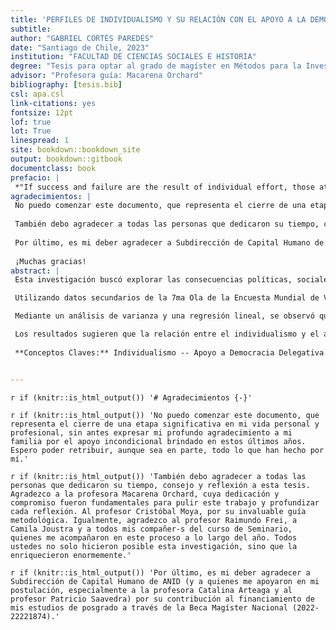```yaml
---
title: 'PERFILES DE INDIVIDUALISMO Y SU RELACIÓN CON EL APOYO A LA DEMOCRACIA DELEGATIVA EN LA SOCIEDAD CHILENA'
subtitle:
author: "GABRIEL CORTÉS PAREDES"
date: "Santiago de Chile, 2023"
institution: "FACULTAD DE CIENCIAS SOCIALES E HISTORIA"
degree: "Tesis para optar al grado de magíster en Métodos para la Investigación Social"
advisor: "Profesora guía: Macarena Orchard"
bibliography: [tesis.bib]
csl: apa.csl
link-citations: yes
fontsize: 12pt
lof: true
lot: True
linespread: 1
site: bookdown::bookdown_site
output: bookdown::gitbook
documentclass: book
prefacio: |
 *"If success and failure are the result of individual effort, those at the top can hardly be blamed -- unless, of course, they are politician"* (Bellah et al, 1996,   p.xv)
agradecimientos: |
 No puedo comenzar este documento, que representa el cierre de una etapa significativa en mi vida personal y profesional, sin antes expresar mi profundo agradecimiento a mi familia por el apoyo incondicional brindado en estos últimos años. Espero poder retribuir, aunque sea en parte, todo lo que han hecho por mí.
 
 También debo agradecer a todas las personas que dedicaron su tiempo, consejo y reflexión a esta tesis. Agradezco a la profesora Macarena Orchard, cuya dedicación y compromiso fueron fundamentales para pulir este trabajo y profundizar cada reflexión. Al profesor Cristóbal Moya, por su invaluable guía metodológica. Igualmente, agradezco al profesor Raimundo Frei, a Camila Joustra y a todos mis compañer-s del curso de Seminario, quienes me acompañaron en este proceso a lo largo del año. Todos ustedes no solo hicieron posible esta investigación, sino que la enriquecieron enormemente.
 
 Por último, es mi deber agradecer a Subdirección de Capital Humano de ANID (y a quienes me apoyaron en mi postulación, especialmente a la profesora Catalina Arteaga y al profesor Patricio Saavedra) por su contribución al financiamiento de mis estudios de posgrado a través de la Beca Magíster Nacional (2022-22221874).
 
 ¡Muchas gracias!
abstract: |
 Esta investigación buscó explorar las consecuencias políticas, sociales y económicas derivadas de la relación entre el individualismo y las preferencias políticas. En concretó, se propuso establecer cómo el apoyo a una democracia delegativa -- Una variante de democracia que se caracteriza por un presidente con un liderazgo fuerte que le permite eludir el control de otras instituciones, bajo la justificación de sanar y unificar la nación -- se relaciona con los diferentes perfiles de individualismo en la sociedad chilena. Aquí, el individualismo se conceptualiza no a partir de las definiciones tradicionales de la psicología cultural, sino como un producto de procesos sociohistóricos de individualización, que varían no solo entre culturas sino también dentro de una misma sociedad.

 Utilizando datos secundarios de la 7ma Ola de la Encuesta Mundial de Valores en Chile (2018), se llevó a cabo un Análisis de Clases Latentes. Este análisis reveló cuatro perfiles distintos de individualismo: Individualismo Autoritario, Individualismo Conservador, Individualismo Liberal e Individualismo Agéntico. 

 Mediante un análisis de varianza y una regresión lineal, se observó que estos perfiles de individualismo presentan diferencias significativas en su nivel de apoyo a la democracia delegativa. Mientras que el Individualismo Agéntico y el Autoritario muestran una relación positiva con este tipo de democracia, el Individualismo Conservador y el Liberal tienden a relacionarse negativamente.

 Los resultados sugieren que la relación entre el individualismo y el apoyo a la democracia delegativa es significativa, pero divergente entre distintos grupos. Esto ilustra un panorama general en el que las manifestaciones del individualismo, y su relación con otros fenómenos, aparecen como más complejas de lo que otros estudios han propuesto.
 
 **Conceptos Claves:** Individualismo -- Apoyo a Democracia Delegativa -- Individualización -- Análisis de Clases Latentes


---
```


`r if (knitr::is_html_output()) '# Agradecimientos {-}'`

`r if (knitr::is_html_output()) 'No puedo comenzar este documento, que representa el cierre de una etapa significativa en mi vida personal y profesional, sin antes expresar mi profundo agradecimiento a mi familia por el apoyo incondicional brindado en estos últimos años. Espero poder retribuir, aunque sea en parte, todo lo que han hecho por mí.'`

`r if (knitr::is_html_output()) 'También debo agradecer a todas las personas que dedicaron su tiempo, consejo y reflexión a esta tesis. Agradezco a la profesora Macarena Orchard, cuya dedicación y compromiso fueron fundamentales para pulir este trabajo y profundizar cada reflexión. Al profesor Cristóbal Moya, por su invaluable guía metodológica. Igualmente, agradezco al profesor Raimundo Frei, a Camila Joustra y a todos mis compañer-s del curso de Seminario, quienes me acompañaron en este proceso a lo largo del año. Todos ustedes no solo hicieron posible esta investigación, sino que la enriquecieron enormemente.'`
 
`r if (knitr::is_html_output()) 'Por último, es mi deber agradecer a Subdirección de Capital Humano de ANID (y a quienes me apoyaron en mi postulación, especialmente a la profesora Catalina Arteaga y al profesor Patricio Saavedra) por su contribución al financiamiento de mis estudios de posgrado a través de la Beca Magíster Nacional (2022-22221874).'`

